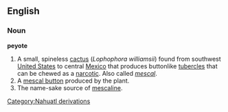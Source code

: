 ==English==
===Noun===
{{wikipedia}}
'''peyote'''
#A small, spineless [[cactus]] (''Lophophora williamsii'') found from southwest [[United States]] to central [[Mexico]] that produces buttonlike [[tubercle | tubercles]] that can be chewed as a [[narcotic]]. Also called ''[[mescal]]''.
#A [[mescal button]] produced by the plant.
#The name-sake source of [[mescaline]].

[[Category:Nahuatl derivations]]